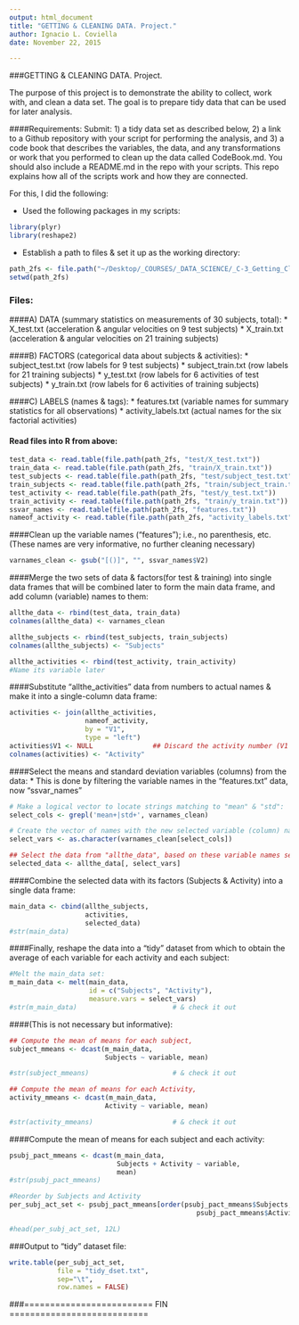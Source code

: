```yaml
---
output: html_document
title: "GETTING & CLEANING DATA. Project."
author: Ignacio L. Coviella
date: November 22, 2015

---
```


###GETTING & CLEANING DATA. Project.

The purpose of this project is to demonstrate the ability to collect, work with, and clean a data set. The goal is to prepare tidy data that can be used for later analysis. 

####Requirements: 
Submit: 1) a tidy data set as described below, 2) a link to a Github repository with your script for performing the analysis, and 3) a code book that describes the variables, the data, and any transformations or work that you performed to clean up the data called CodeBook.md. You should also include a README.md in the repo with your scripts. This repo explains how all of the scripts work and how they are connected.

For this, I did the following:

* Used the following packages in my scripts:

```r
library(plyr)           
library(reshape2)       
```

* Establish a path to files & set it up as the working directory:

```r
path_2fs <- file.path("~/Desktop/_COURSES/_DATA_SCIENCE/_C-3_Getting_Cleaning_Data/Project/UCI HAR Dataset/")
setwd(path_2fs)
```

### Files:

####A) DATA (summary statistics on measurements of 30 subjects, total):
        * X_test.txt (acceleration & angular velocities on 9 test subjects)
        * X_train.txt (acceleration & angular velocities on 21 training subjects)

####B) FACTORS (categorical data about subjects & activities):
        * subject_test.txt (row labels for 9 test subjects)
        * subject_train.txt (row labels for 21 training subjects)
        * y_test.txt (row labels for 6 activities of test subjects)
        * y_train.txt (row labels for 6 activities of training subjects)

####C) LABELS (names & tags):
        * features.txt (variable names for summary statistics for all observations)
        * activity_labels.txt (actual names for the six factorial activities)


#### Read files into R from above:

```r
test_data <- read.table(file.path(path_2fs, "test/X_test.txt"))
train_data <- read.table(file.path(path_2fs, "train/X_train.txt"))
test_subjects <- read.table(file.path(path_2fs, "test/subject_test.txt"))
train_subjects <- read.table(file.path(path_2fs, "train/subject_train.txt"))
test_activity <- read.table(file.path(path_2fs, "test/y_test.txt"))
train_activity <- read.table(file.path(path_2fs, "train/y_train.txt"))
ssvar_names <- read.table(file.path(path_2fs, "features.txt"))
nameof_activity <- read.table(file.path(path_2fs, "activity_labels.txt"))
```

####Clean up the variable names ("features"); i.e., no parenthesis, etc. (These names are very informative, no further cleaning necessary)
```r
varnames_clean <- gsub("[()]", "", ssvar_names$V2)
```


####Merge the two sets of data & factors(for test & training) into single data frames that will be combined later to form the main data frame, and add column (variable) names to them:
```r
allthe_data <- rbind(test_data, train_data)
colnames(allthe_data) <- varnames_clean

allthe_subjects <- rbind(test_subjects, train_subjects)
colnames(allthe_subjects) <- "Subjects"

allthe_activities <- rbind(test_activity, train_activity)  
#Name its variable later
```


####Substitute "allthe_activities" data from numbers to actual names & make it into a single-column data frame:
```r
activities <- join(allthe_activities, 
                   nameof_activity, 
                   by = "V1", 
                   type = "left")
activities$V1 <- NULL               ## Discard the activity number (V1 column)
colnames(activities) <- "Activity"
```


####Select the means and standard deviation variables (columns) from the data:
* This is done by filtering the variable names in the "features.txt" data, now "ssvar_names"

```r
# Make a logical vector to locate strings matching to "mean" & "std":
select_cols <- grepl('mean+|std+', varnames_clean)

# Create the vector of names with the new selected variable (column) names:
select_vars <- as.character(varnames_clean[select_cols])

## Select the data from "allthe_data", based on these variable names selected:
selected_data <- allthe_data[, select_vars]
```

####Combine the selected data with its factors (Subjects & Activity) into a single data frame:

```r
main_data <- cbind(allthe_subjects, 
                   activities, 
                   selected_data)
#str(main_data)
```


####Finally, reshape the data into a "tidy" dataset from which to obtain the average of each variable for each activity and each subject:

```r
#Melt the main_data set:
m_main_data <- melt(main_data, 
                    id = c("Subjects", "Activity"), 
                    measure.vars = select_vars)
#str(m_main_data)                        # & check it out
```


####(This is not necessary but informative):

```r
## Compute the mean of means for each subject,
subject_mmeans <- dcast(m_main_data, 
                        Subjects ~ variable, mean)

#str(subject_mmeans)                     # & check it out

## Compute the mean of means for each Activity,
activity_mmeans <- dcast(m_main_data, 
                        Activity ~ variable, mean)

#str(activity_mmeans)                    # & check it out
```

####Compute the mean of means for each subject and each activity:

```r
psubj_pact_mmeans <- dcast(m_main_data, 
                           Subjects + Activity ~ variable, 
                           mean)
#str(psubj_pact_mmeans)

#Reorder by Subjects and Activity
per_subj_act_set <- psubj_pact_mmeans[order(psubj_pact_mmeans$Subjects, 
                                               psubj_pact_mmeans$Activity),]

#head(per_subj_act_set, 12L)
```

###Output to "tidy" dataset file:

```r

write.table(per_subj_act_set, 
            file = "tidy_dset.txt",
            sep="\t",
            row.names = FALSE)
```
###========================= FIN ===========================






























